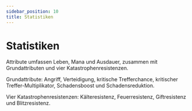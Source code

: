 ```yaml
---
sidebar_position: 10
title: Statistiken
---
```


# Statistiken

Attribute umfassen Leben, Mana und Ausdauer, zusammen mit Grundattributen und vier Katastrophenresistenzen.

Grundattribute: Angriff, Verteidigung, kritische Trefferchance, kritischer Treffer-Multiplikator, Schadensboost und Schadensreduktion.

Vier Katastrophenresistenzen: Kälteresistenz, Feuerresistenz, Giftresistenz und Blitzresistenz.